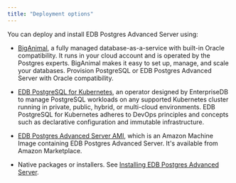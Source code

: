 ```yaml
---
title: "Deployment options"
---
```


You can deploy and install EDB Postgres Advanced Server using:

- [BigAnimal](/biganimal/latest), a fully managed database-as-a-service with built-in Oracle compatibility. It runs in your cloud account and is operated by the Postgres experts. BigAnimal makes it easy to set up, manage, and scale your databases. Provision PostgreSQL or EDB Postgres Advanced Server with Oracle compatibility.

- [EDB PostgreSQL for Kubernetes](/postgres_for_kubernetes/latest/), an operator designed by EnterpriseDB to manage PostgreSQL workloads on any supported Kubernetes cluster running in private, public, hybrid, or multi-cloud environments. EDB PostgreSQL for Kubernetes adheres to DevOps principles and concepts such as declarative configuration and immutable infrastructure.

- [EDB Postgres Advanced Server AMI](aws_epas), which is an Amazon Machine Image containing EDB Postgres Advanced Server. It's available from Amazon Marketplace.

- Native packages or installers. See [Installing EDB Postgres Advanced Server](/epas/latest/installing).